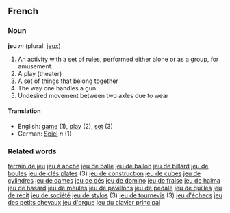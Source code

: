 ==French==
===Noun===
'''jeu''' ''m'' (plural: [[jeux]])

#An activity with a set of rules, performed either alone or as a group, for amusement.
#A play (theater)
#A set of things that belong together
#The way one handles a gun
#Undesired movement between two axles due to wear

====Translation====
*English: [[game]] (1), [[play]] (2), [[set]] (3)
*German: [[Spiel]] ''n'' (1)

===Related words===
[[terrain de jeu]]
[[jeu à anche]]
[[jeu de balle]]
[[jeu de ballon]]
[[jeu de billard]]
[[jeu de boules]]
[[jeu de clés plates]] (3)
[[jeu de construction]]
[[jeu de cubes]]
[[jeu de cylindres]]
[[jeu de dames]]
[[jeu de dés]]
[[jeu de domino]]
[[jeu de fraise]]
[[jeu de halma]]
[[jeu de hasard]]
[[jeu de meules]]
[[jeu de pavillons]]
[[jeu de pedale]]
[[jeu de quilles]]
[[jeu de récit]]
[[jeu de société]]
[[jeu de stylos]] (3)
[[jeu de tournevis]] (3)
[[jeu d'échecs]]
[[jeu des petits chevaux]]
[[jeu d'orgue]]
[[jeu du clavier principal]]
